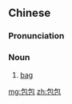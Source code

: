 ==Chinese==
{{zh-forms}}

===Pronunciation===
{{zh-pron
|m=bāobāo,er=1;2
|c=baau1 baau1
|cat=n
}}

===Noun===
{{zh-noun}}

# {{lb|zh|diminutive}} [[bag]]

[[mg:包包]]
[[zh:包包]]